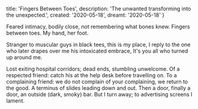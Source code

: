   title: 'Fingers Between Toes',
  description: 'The unwanted transforming into the unexpected.',
  created: '2020-05-18',
  dreamt: '2020-05-18'
}

Feared intimacy, bodily close, not remembering what bones knew.
Fingers between toes. My hand, her foot.

Stranger to muscular guys in black tees, this is my place, I reply to the one who later drapes over me his intoxicated embrace, It's you all who turned up around me.

Lost exiting hospital corridors; dead ends, stumbling unwelcome.
Of a respected friend: catch his at the help desk before travelling on.
To a complaining friend: we do not complain of your complaining, we return to the good.
A terminus of slides leading down and out.
Then a door, finally a door, an outside (dark, smoky) bar.
But I turn away; to advertising screens I lament.
